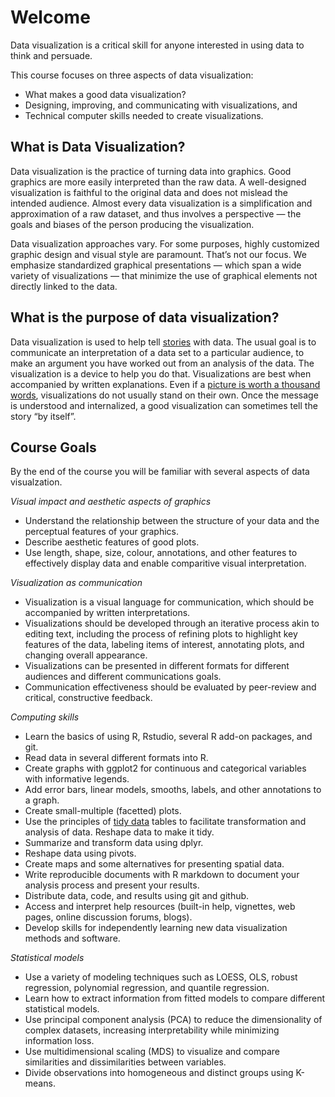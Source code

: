 # Welcome {.unnumbered}

Data visualization is a critical skill for anyone interested in using data to think and persuade. 

This course focuses on three aspects of data visualization: 

* What makes a good data visualization?
* Designing, improving, and communicating with visualizations, and 
* Technical computer skills needed to create visualizations.

##  What is Data Visualization? {-}

Data visualization is the practice of turning data into graphics. Good graphics are more easily interpreted than the raw data. A well-designed visualization is faithful to the original data and does not mislead the intended audience. Almost every data visualization is a simplification and approximation of a raw dataset, and thus involves a perspective --- the goals and biases of the person producing the visualization.

Data visualization approaches vary. For some purposes, highly customized graphic design and visual style are paramount. That's not our focus. We emphasize standardized graphical presentations --- which span a wide variety of visualizations --- that minimize the use of graphical elements not directly linked to the data.

## What is the purpose of data visualization? {-}

Data visualization is used to help tell [stories](https://clauswilke.com/dataviz/telling-a-story.html) with data. The usual goal is to communicate an interpretation of a data set to a particular audience, to make an argument you have worked out from an analysis of the data. The visualization is a device to help you do that. Visualizations are best when accompanied by written explanations. Even if a [picture is worth a thousand words](https://en.wikipedia.org/wiki/A_picture_is_worth_a_thousand_words), visualizations do not usually stand on their own. Once the message is understood and internalized, a good visualization can sometimes tell the story "by itself".
  
## Course Goals {#goals .unnumbered}

By the end of the course you will be familiar with several aspects of data visualzation.

*Visual impact and aesthetic aspects of graphics*

- Understand the relationship between the structure of your data and the perceptual features of your graphics.
- Describe aesthetic features of good plots. 
- Use length, shape, size, colour, annotations, and other features to effectively display data and enable comparitive visual interpretation.

*Visualization as communication*

- Visualization is a visual language for communication, which should be accompanied by written interpretations.
- Visualizations should be developed through an iterative process akin to editing text, including the process of refining plots to highlight key features of the data, labeling items of interest, annotating plots, and changing overall appearance.
- Visualizations can be presented in different formats for different audiences and different communications goals.
- Communication effectiveness should be evaluated by peer-review and critical, constructive feedback.

*Computing skills*

- Learn the basics of using R, Rstudio, several R add-on packages, and git.
- Read data in several different formats into R.
- Create graphs with ggplot2 for continuous and categorical variables with informative legends.
- Add error bars, linear models, smooths, labels, and other annotations to a graph.
- Create small-multiple (facetted) plots.
- Use the principles of [tidy data](https://cran.r-project.org/web/packages/tidyr/vignettes/tidy-data.html) tables to facilitate transformation and analysis of data. Reshape data to make it tidy.
- Summarize and transform data using dplyr.
- Reshape data using pivots.
- Create maps and some alternatives for presenting spatial data.
- Write reproducible documents with R markdown to document your analysis process and present your results.
- Distribute data, code, and results using git and github.
- Access and interpret help resources (built-in help, vignettes, web pages, online discussion forums, blogs).
- Develop skills for independently learning new data visualization methods and software.

*Statistical models*

- Use a variety of modeling techniques such as LOESS, OLS, robust regression, polynomial regression, and quantile regression.
- Learn how to extract information from fitted models to compare different statistical models.
- Use principal component analysis (PCA) to reduce the dimensionality of complex datasets, increasing interpretability while minimizing information loss.
- Use multidimensional scaling (MDS) to visualize and compare similarities and dissimilarities between variables.
- Divide observations into homogeneous and distinct groups using K-means.

